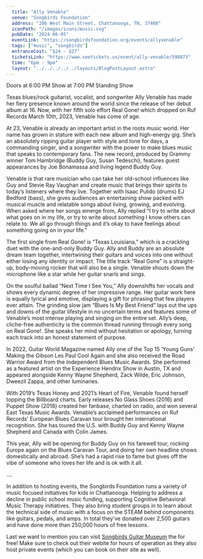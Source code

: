 ```yaml
---
  title: "Ally Venable"
  venue: "Songbirds Foundation"
  address: "206 West Main Street, Chattanooga, TN, 37408"
  iconPath: "/images/icons/music.svg"
  pubDate: "2024-06-05"
  eventLink: "https://songbirdsfoundation.org/events/allyvenable"
  tags: ["music", "songbirds"]
  entranceCost: "$24 - $27"
  ticketsLink: "https://www.seetickets.us/event/ally-venable/598073"
  time: "6pm - 9pm"
  layout: "../../../../../layouts/BlogPostLayout.astro"
---
```


Doors at 6:00 PM
Show at 7:00 PM
Standing Show

Texas blues/rock guitarist, vocalist, and songwriter Ally Venable has made her fiery presence known around the world since the release of her debut album at 16. Now, with her fifth solo effort Real Gone! which dropped on Ruf Records March 10th, 2023, Venable has come of age.  

At 23, Venable is already an important artist in the roots music world. Her name has grown in stature with each new album and high-energy gig. She’s an absolutely ripping guitar player with style and tone for days, a commanding singer, and a songwriter with the power to make blues music that speaks to contemporary fans. The new record, produced by Grammy winner Tom Hambridge (Buddy Guy, Susan Tedeschi), features guest appearances by Joe Bonamassa and living legend Buddy Guy.  

Venable is that rare musician who can take her old-school influences like Guy and Stevie Ray Vaughan and create music that brings their spirits to today’s listeners where they live. Together with Isaac Pulido (drums) EJ Bedford (bass), she gives audiences an entertaining show packed with musical muscle and relatable songs about living, growing, and evolving. When asked where her songs emerge from, Ally replied “I try to write about what goes on in my life, or try to write about something I know others can relate to. We all go through things and it’s okay to have feelings about something going on in your life.”  

The first single from Real Gone! is “Texas Louisiana,” which is a crackling duet with the one-and-only Buddy Guy. Ally and Buddy are an absolute dream team together, intertwining their guitars and voices into one without either losing any identity or impact. The title track “Real Gone” is a straight-up, body-moving rocker that will also be a single. Venable shouts down the microphone like a star while her guitar snarls and sings.  

On the soulful ballad “Next Time I See You,” Ally downshifts her vocals and shows every dynamic degree of her impressive range. Her guitar work here is equally lyrical and emotive, displaying a gift for phrasing that few players ever attain. The grinding slow jam “Blues Is My Best Friend” lays out the ups and downs of the guitar lifestyle in no uncertain terms and features some of Venable’s most intense playing and singing on the entire set. Ally’s deep, cliche-free authenticity is the common thread running through every song on Real Gone!. She speaks her mind without hesitation or apology, turning each track into an honest statement of purpose.  

In 2022, Guitar World Magazine named Ally one of the Top 15 ‘Young Guns’ Making the Gibson Les Paul Cool Again and she also received the Road Warrior Award from the Independent Blues Music Awards. She performed as a featured artist on the Experience Hendrix Show in Austin, TX and appeared alongside Kenny Wayne Shepherd, Zack Wilde, Eric Johnson, Dweezil Zappa, and other luminaries.  

With 2019’s Texas Honey and 2021’s Heart of Fire, Venable found herself topping the Billboard charts. Early releases No Glass Shoes (2016) and Puppet Show (2018) created her fanbase, charted on radio, and won several East Texas Music Awards. Venable’s acclaimed performances on Ruf Records’ European Blues Caravan tour brought her international recognition. She has toured the U.S. with Buddy Guy and Kenny Wayne Shepherd and Canada with Colin James. 

This year, Ally will be opening for Buddy Guy on his farewell tour, rocking Europe again on the Blues Caravan Tour, and doing her own headline shows domestically and abroad. She’s had a rapid rise to fame but gives off the vibe of someone who loves her life and is ok with it all.  

....

In addition to hosting events, the Songbirds Foundation runs a variety of music focused initiatives for kids in Chattanooga. Helping to address a decline in public school music funding, supporting Cognitive Behavioral Music Therapy initiatives. They also bring student groups in to learn about the technical side of music with a focus on the STEAM behind components like guitars, pedals, and amps. In total they've donated over 2,500 guitars and have done more than 250,000 hours of free lessons. 

Last we want to mention you can visit <a href="https://songbirdsfoundation.org/museum/" target="_blank">Songbirds Guitar Museum</a> the for free! Make sure to check out their webite for hours of operation as they also host private events (which you can book on their site as well).